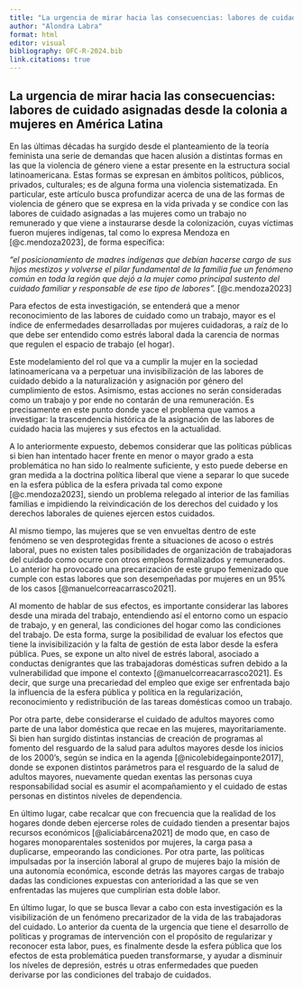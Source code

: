 ```yaml
---
title: "La urgencia de mirar hacia las consecuencias: labores de cuidado asignadas desde la colonia a mujeres en América Latina"
author: "Alondra Labra"
format: html
editor: visual
bibliography: OFC-R-2024.bib
link.citations: true
---
```


## La urgencia de mirar hacia las consecuencias: labores de cuidado asignadas desde la colonia a mujeres en América Latina

En las últimas décadas ha surgido desde el planteamiento de la teoría feminista una serie de demandas que hacen alusión a distintas formas en las que la violencia de género viene a estar presente en la estructura social latinoamericana. Estas formas se expresan en ámbitos políticos, públicos, privados, culturales; es de alguna forma una violencia sistematizada. En particular, este artículo busca profundizar acerca de una de las formas de violencia de género que se expresa en la vida privada y se condice con las labores de cuidado asignadas a las mujeres como un trabajo no remunerado y que viene a instaurarse desde la colonización, cuyas víctimas fueron mujeres indígenas, tal como lo expresa Mendoza en [@c.mendoza2023], de forma específica:

*"el posicionamiento de madres indígenas que debían hacerse cargo de sus hijos mestizos y volverse el pilar fundamental de la familia fue un fenómeno común en toda la región que dejó a la mujer como principal sustento del cuidado familiar y responsable de ese tipo de labores".* [@c.mendoza2023]

Para efectos de esta investigación, se entenderá que a menor reconocimiento de las labores de cuidado como un trabajo, mayor es el índice de enfermedades desarrolladas por mujeres cuidadoras, a raíz de lo que debe ser entendido como estrés laboral dada la carencia de normas que regulen el espacio de trabajo (el hogar).

Este modelamiento del rol que va a cumplir la mujer en la sociedad latinoamericana va a perpetuar una invisibilización de las labores de cuidado debido a la naturalización y asignación por género del cumplimiento de estos. Asimismo, estas acciones no serán consideradas como un trabajo y por ende no contarán de una remuneración. Es precisamente en este punto donde yace el problema que vamos a investigar: la trascendencia histórica de la asignación de las labores de cuidado hacia las mujeres y sus efectos en la actualidad.

A lo anteriormente expuesto, debemos considerar que las políticas públicas si bien han intentado hacer frente en menor o mayor grado a esta problemática no han sido lo realmente suficiente, y esto puede deberse en gran medida a la doctrina política liberal que viene a separar lo que sucede en la esfera pública de la esfera privada tal como expone [@c.mendoza2023], siendo un problema relegado al interior de las familias familias e impidiendo la reivindicación de los derechos del cuidado y los derechos laborales de quienes ejercen estos cuidados.

Al mismo tiempo, las mujeres que se ven envueltas dentro de este fenómeno se ven desprotegidas frente a situaciones de acoso o estrés laboral, pues no existen tales posibilidades de organización de trabajadoras del cuidado como ocurre con otros empleos formalizados y remunerados. Lo anterior ha provocado una precarización de este grupo femenizado que cumple con estas labores que son desempeñadas por mujeres en un 95% de los casos [@manuelcorreacarrasco2021].

Al momento de hablar de sus efectos, es importante considerar las labores desde una mirada del trabajo, entendiendo así el entorno como un espacio de trabajo, y en general, las condiciones del hogar como las condiciones del trabajo. De esta forma, surge la posibilidad de evaluar los efectos que tiene la invisibilización y la falta de gestión de esta labor desde la esfera pública. Pues, se expone un alto nivel de estrés laboral, asociado a conductas denigrantes que las trabajadoras domésticas sufren debido a la vulnerabilidad que impone el contexto [@manuelcorreacarrasco2021]. Es decir, que surge una precariedad del empleo que exige ser enfrentada bajo la influencia de la esfera pública y política en la regularización, reconocimiento y redistribución de las tareas domésticas comoo un trabajo.

Por otra parte, debe considerarse el cuidado de adultos mayores como parte de una labor doméstica que recae en las mujeres, mayoritariamente. Si bien han surgido distintas instancias de creación de programas al fomento del resguardo de la salud para adultos mayores desde los inicios de los 2000's, según se indica en la agenda [@nicolebidegainponte2017], donde se exponen distintos parámetros para el resguardo de la salud de adultos mayores, nuevamente quedan exentas las personas cuya responsabilidad social es asumir el acompañamiento y el cuidado de estas personas en distintos niveles de dependencia.

En último lugar, cabe recalcar que con frecuencia que la realidad de los hogares donde deben ejercerse roles de cuidado tienden a presentar bajos recursos económicos [@aliciabárcena2021] de modo que, en caso de hogares monoparentales sostenidos por mujeres, la carga pasa a duplicarse, empeorando las condiciones. Por otra parte, las políticas impulsadas por la inserción laboral al grupo de mujeres bajo la misión de una autonomía económica, esconde detrás las mayores cargas de trabajo dadas las condiciones expuestas con anterioridad a las que se ven enfrentadas las mujeres que cumplirían esta doble labor.

En último lugar, lo que se busca llevar a cabo con esta investigación es la visibilización de un fenómeno precarizador de la vida de las trabajadoras del cuidado. Lo anterior da cuenta de la urgencia que tiene el desarrollo de políticas y programas de intervención con el propósito de regularizar y reconocer esta labor, pues, es finalmente desde la esfera pública que los efectos de esta problemática pueden transformarse, y ayudar a disminuir los níveles de depresión, estrés u otras enfermedades que pueden derivarse por las condiciones del trabajo de cuidados.
